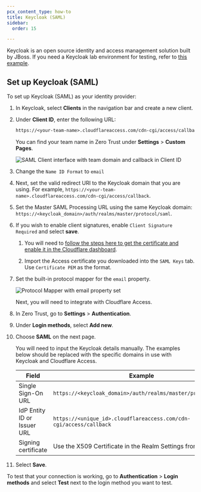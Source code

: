 ```yaml
---
pcx_content_type: how-to
title: Keycloak (SAML)
sidebar:
  order: 15

---
```


Keycloak is an open source identity and access management solution built by JBoss. If you need a Keycloak lab environment for testing, refer to [this example](https://github.com/mw866/tunnel-keycloak).

## Set up Keycloak (SAML)

To set up Keycloak (SAML) as your identity provider:

1. In Keycloak, select **Clients** in the navigation bar and create a new client.

2. Under **Client ID**, enter the following URL:

   ```txt
   https://<your-team-name>.cloudflareaccess.com/cdn-cgi/access/callback
   ```

   You can find your team name in Zero Trust under **Settings** > **Custom Pages**.

   ![SAML Client interface with team domain and callback in Client ID](~/assets/images/cloudflare-one/identity/keycloak/configure-client.png)

3. Change the `Name ID Format` to `email`

4. Next, set the valid redirect URI to the Keycloak domain that you are using. For example, `https://<your-team-name>.cloudflareaccess.com/cdn-cgi/access/callback`.

5. Set the Master SAML Processing URL using the same Keycloak domain: `https://<keycloak_domain>/auth/realms/master/protocol/saml`.

6. If you wish to enable client signatures, enable `Client Signature Required` and select **save**.

   1. You will need to [follow the steps here to get the certificate and enable it in the Cloudflare dashboard](/cloudflare-one/identity/idp-integration/signed_authn/).

   2. Import the Access certificate you downloaded into the `SAML Keys` tab. Use `Certificate PEM` as the format.

7. Set the built-in protocol mapper for the `email` property.

   ![Protocol Mapper with email property set](~/assets/images/cloudflare-one/identity/keycloak/protocol-mapper.png)

   Next, you will need to integrate with Cloudflare Access.

8. In Zero Trust, go to **Settings** > **Authentication**.

9. Under **Login methods**, select **Add new**.

10. Choose **SAML** on the next page.

    You will need to input the Keycloak details manually. The examples below should be replaced with the specific domains in use with Keycloak and Cloudflare Access.

    | Field                       | Example                                                            |
    | --------------------------- | ------------------------------------------------------------------ |
    | Single Sign-On URL          | `https://<keycloak_domain>/auth/realms/master/protocol/saml`       |
    | IdP Entity ID or Issuer URL | `https://<unique_id>.cloudflareaccess.com/cdn-cgi/access/callback` |
    | Signing certificate         | Use the X509 Certificate in the Realm Settings from Keycloak       |

11. Select **Save**.

To test that your connection is working, go to **Authentication** > **Login methods** and select **Test** next to the login method you want to test.

